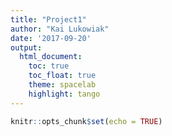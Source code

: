 ```yaml
---
title: "Project1"
author: "Kai Lukowiak"
date: '2017-09-20'
output: 
  html_document:
    toc: true
    toc_float: true
    theme: spacelab
    highlight: tango
---
```


```r
knitr::opts_chunk$set(echo = TRUE)
```
